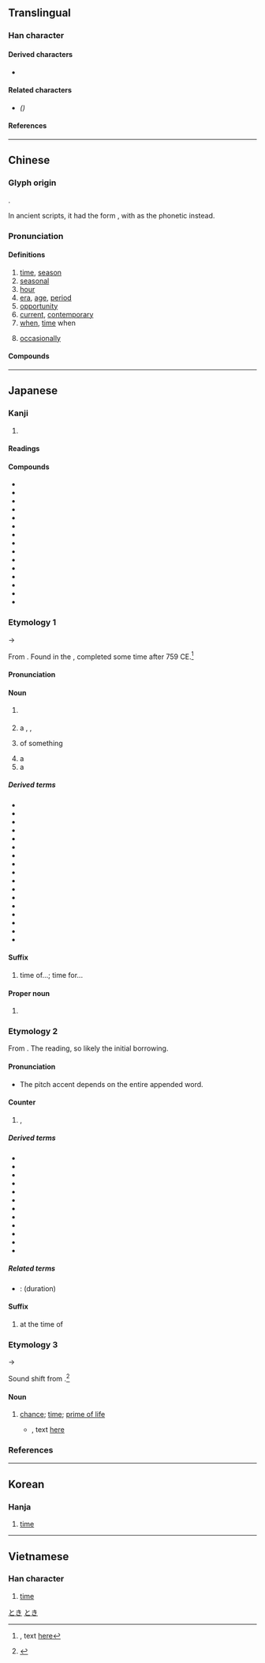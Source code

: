 {{also|时}}
{{character info/new}}
==Translingual==
{{stroke order|type=animate}}

===Han character===
{{Han char|rn=72|rad=日|as=06|sn=10|four=64041|canj=AGDI|ids=⿰日寺}}

====Derived characters====
* {{l|mul|[[𠺮]]([[𫪅]]), [[塒]]([[埘]]), [[𡻄]], [[𭝿]], [[𪮛]], [[溡]]([[𪶄]]), [[榯]], [[𬌦]]([[𬌠]]), [[𤨅]], [[𥻵]]([[𬖞]]), [[𨃯]], [[𨫉]], [[鰣]]([[鲥]]), [[𪕵]], [[𪰰]], [[嵵]], [[蒔]]([[莳]]), [[𥱯]], [[𬰈]]}}

====Related characters====
* {{l|mul|[[时]]}} ''({{w|Simplified Chinese}})''

====References====
{{Han ref|kx=0494.220|dkj=13890|dj=0859.150|hdz=21505.050|uh=6642}}

----

==Chinese==
{{zh-forms|s=时|alt=旹,峕}}

===Glyph origin===
{{Han etym}}
{{Han compound|ls=psc|日|c1=s|t1=sun; day|寺|c2=p}}.

In ancient scripts, it had the form {{zh-l|*旹}}, with {{och-l|之}} as the phonetic instead.

===Pronunciation===
{{zh-pron
|m=shí
|ma=y
|m-s=
|c=si4
|c-t=
|g=
|h=pfs=sṳ̀;gd=si2
|j=
|mb=sî
|md=sṳ̀,sì
|mn=sî
|mn-t=si5
|w=3zr
|x=
|mc=y
|oc=y
|cat=n,a,adv
}}

====Definitions====
{{zh-hanzi}}

# [[time]], [[season]]
# [[seasonal]]
# [[hour]]
# [[era]], [[age]], [[period]]
# [[opportunity]]
# [[current]], [[contemporary]]
# [[when]], [[time]] when
#: {{zh-x|^白銀 可以 指： ^銀，貴金屬，用做 貨幣 時 可 稱為 白銀|''Baiyin'' may refer to: silver, a precious metal; '''when''' used as currency it may be referred to as ''baiyin''|ref=''Chinese Wikipedia'', {{w2|zh|白銀}}}}
# [[occasionally]]

====Compounds====
{{zh-der|hide_pron=1|時弊|時不常兒|時不時|時不我待|時不我與|時差|時常|時辰|時代|時點|時段|時而|時分|時乖命蹇|時光|時過境遷|時候|時或|時機|時價|時間|時間詞|時間性|時節|時局|時刻|時空|時款|時來運轉|時令|時論|時髦|時評|時期|時區|時日|時尚|時時|時世|時事|時勢|時俗|時速|時態助詞|時務|時下|時鮮|時限|時效|時效處理|時新|時興|時序|時樣|時宜|時移勢遷|時移俗易|時隱時現|時有所聞|時雨|時運|時針|時政|時值|時鐘|時鐘座|時裝|時裝表演|一時|三時|不時|丑時|並時|乘時|于時|亥時|人時|他時|以時|何時|依時|俟時|偌時|先時|兒時|入時|分時|初時|到時|剎時|匡時|午時|卯時|即時|及時|古時|合時|吉時|同時|向時|四時|報時|多時|天時|失時|奉時|子時|守時|定時|寅時|小時|少時|屆時|工時|巳時|干時|平時|年時|幾時|廢時|彌時|往時|待時|得時|微時|恁時|感時|應時|戌時|或時|戰時|按時|授時|斯時|明時|昔時|是時|時中|時乖|時人|時今|時命|時夜|時式|時律|時數|時文|時方|時會|時望|時毒|時氣|時流|時疫|時病|時症|時羞|時義|時艱|時藝|時行|時見|時計|時調|時諺|時譽|時變|時賢|時遇|時邁|時雍|晡時|暫時|曩時|有時|未時|楊時|權時|此時|歲時|歷時|比時|民時|準時|無時|爾時|片時|現時|瓜時|申時|異時|畫時|當時|登時|相時|省時|移時|立時|耗時|背時|臨時|舊時|良時|行時|要時|計時|詭時|誤時|課時|費時|趨時|輔時|辰時|農時|逾時|過時|遣時|適時|那時|酉時|閒時|限時|隨時|零時|霎時|非時|順時|頓時|餔時|首時|定時器|匡時濟世|威儀孔時|北京時間|一時之間|幕府時代|一時糊塗|定時開關|一時半霎|原子時代|不時間|命蹇時乖|即時新聞|不一時|不多時|中國時報|審時度勢|不達時宜|哄傳一時|不達時務|不時之需|審時定勢|尖峰時間|傷時感事|妙絕一時|一時一刻|因時制宜|一時半刻|不賭時|不移時|三時教|憂國憂時|天行時氣|三不五時|一時間|不識時務|恐怖時代|怨世罵時|倒數計時|不識時變|即時作業|待時而舉|待時而動|待時守分|一霎時|不入時宜|彈性工時|定時鐘|一時之秀|不奪農時|廢時失業|廢時失事|名滿一時|序時帳|天文時|小時候|好時好日|名噪一時|固時俗|不大合時|一時之選|冰河時期|中年時期|一盞茶時|匡時濟俗|定時炸彈|太陽時|安培小時|悖時鬼|妙絕時人|二十四時|一時之急|太平時世|太平時節|不時之須|不違農時|及時雨|夏令時間|千載一時|名震一時|好些時|分時系統|十二時|千瓦時|八小時制|君權時代|合時宜|史前時代|及時行樂|千歲一時|定時號誌|劃時代|切中時弊|共體時艱|共和時代|四時八節|平均時差|匡俗濟時|不合時宜|沒時運的|時勢所迫|時隱時見|歲時伏臘|獨步一時|環球時間|搖籃時代|時談物議|沒時沒運|消滅時效|應時而生|田月桑時|萬代一時|時代週刊|石器時代|理性時代|時絀舉贏|瞬時速度|有時候|時間醫學|甘分隨時|應時當令|時望所歸|時不可失|時運亨通|時光隧道|時光虛擲|憲政時期|時行天氣|洪荒時代|標準時間|時乖運拙|比先時|時代病|決不待時|相時而動|生不遇時|無一時|時移世變|濟時行道|時不再來|時間電價|時移世易|時令病|時移事改|曾幾何時|現時報|時移事遷|標準時|無時無刻|時運不濟|應天順時|相對時間|空間時代|空費時日|日治時代|萬世一時|時乖運乖|為時已晚|時和年豐|枉費時日|時來福湊|時事櫥窗|時移世異|時日無多|盛極一時|掌燈時分|時間藝術|懷時感物|標準時區|當時得令|新時代|時代精神|時憲書|生理時鐘|生物時鐘|晴時多雲|生不逢時|獨步當時|時刻不忘|時雨春風|啟蒙時代|時光不再|時乖運蹇|神權時代|時時刻刻|時異勢殊|無補於時|烜赫一時|濟時拯世|濟世匡時|比利時|更待何時|日據時代|海權時代|浴蘭時節|時來運來|時間表|沒多時|沒頓飯時|時刻表|漁獵時代|歷史時代|時和歲稔|知時識務|撥亂濟時|敬授人時|時通運泰|時異事殊|時來暫去|時和歲豐|敬時愛日|戰國時代|此時此刻|風靡一時|與時消息|黃金時間|絕對時間|老年時期|蒿目時艱|順天應時|與時浮沉|與時俱進|非常時期|計時工資|識時務|隨時制宜|遠古時代|資訊時代|這些時|賞不踰時|立時立刻|通時達變|臨時條款|黃昏時分|立時三刻|變形工時|較時量力|豔絕一時|舊時風味|黑暗時代|黃金時代|黃梅時候|遵時養晦|運乖時蹇|限時信|風行一時|銅器時代|遵養時晦|風雨時若|過渡時期|背了時|順時達變|韜晦待時|非時之物|臨時動議|雨暘時若|識時達務|醫時救弊|隨時隨地|隨時度勢|臨時工|限時專送|趨時捧勢|量時度力|遜志時敏|遭時不遇|過時不候|運蹇時乖|運拙時艱|運拙時乖|逢時遇節|逢時按節|這時候|軍政時期|身不遇時|違時絕俗|黃金時段|鐵器時代|荒時暴月|識時通變|臨時政府|訓政時期|藏器待時|良時美景|背時鬼|臨時會|識時達變|關鍵時刻|趕時間|趕時髦}}

{{zh-cat|Advanced}}

----

==Japanese==

===Kanji===
{{ja-kanji|grade=2|rs=日06}}

# {{l|en|time}}

====Readings====
{{ja-readings
|goon=じ
|kanon=し
|kun=とき-, これ-
}}

====Compounds====
{{der-top|Compounds}}
* {{ja-r|時間|じかん}}
* {{ja-r|時期|じき}}
* {{ja-r|時機|じき}}
* {{ja-r|時季|じき}}
* {{ja-r|時勢|じせい}}
* {{ja-r|時世|じせい}}
* {{ja-r|時制|じせい}}
* {{ja-r|時節|じ%せつ}}
* {{ja-r|時速|じ%そく}}
* {{ja-r|時代|じ%だい}}
* {{ja-r|時短|じたん}}
* {{ja-r|時分|じぶん}}
* {{ja-r|時文|じぶん}}
* {{ja-r|時雨|しぐれ}}
* {{ja-r|時計|とけい}}
{{der-bottom}}

===Etymology 1===
{{ja-kanjitab|とき|yomi=k}}

{{IPAchar|/to<sub>2</sub>ki<sub>1</sub>/}} → {{IPAchar|/toki/}}

From {{inh|ja|ojp|sort=とき|-}}.  Found in the ''{{w|Man'yōshū}}'', completed some time after 759 CE.<ref>{{RQ:Manyoshu|3|467}}, text [http://jti.lib.virginia.edu/japanese/manyoshu/Man3Yos.html#467 here]</ref>

====Pronunciation====
{{ja-pron|yomi=k|とき|acc=2|acc_ref=SMK2,ZAJ}}

====Noun====
{{ja-noun|とき}}

# {{l|en|time}}
#: {{ja-usex|'''時'''の流れ|'''とき''' の ながれ|the flow of '''time'''}}
# a {{l|en|case}}, {{l|en|occasion}}, {{l|en|time}}
#: {{ja-usex|困った'''時'''は私に相談して下さい。|こまった '''とき''' は わたし に そうだん して ください。|Please consult with me '''when''' troubled (in '''times''' of trouble).}}
# {{l|en|time}} of something
# a {{l|en|season}}
# a {{l|en|tense}}

=====Derived terms=====
{{der-top}}
* {{ja-r|時々|ときどき}}
* {{ja-r|暁|あかつき}}
* {{ja-r|ある時|ある とき}}
* {{ja-r|御%時|お.-おん%とき}}
* {{ja-r|片時|かたとき}}
* {{ja-r|潮時|しおどき}}
* {{ja-r|食事%時|しょくじ%-どき}}
* {{ja-r|梅雨%時|つゆ%-どき}}
* {{ja-r|出%時|で%どき}}
* {{ja-r|花時|はなどき}}
* {{ja-r|半時|はんとき}}
* {{ja-r|一時|ひととき}}
* {{ja-r|暇な時|ひま な とき}}
* {{ja-r|昼時|ひるどき}}
* {{ja-r|二時|ふたとき}}
* {{ja-r|法と時|ほう と とき}}
* {{ja-r|まさかの時|まさか の とき}}
{{der-bottom}}

====Suffix====
{{ja-pos|suffix|どき}}

# time of...; time for... 

====Proper noun====
{{ja-pos|proper|とき}}

# {{given name|lang=ja|female|A=a|sort=とき}}

===Etymology 2===
{{ja-kanjitab|じ|yomi=o}}

From {{der|ja|ltc|sort=し'|-}} {{ltc-l|時}}. The ''{{ll|ja|呉音|goon}}'' reading, so likely the initial borrowing.

====Pronunciation====
{{ja-pron|yomi=goon|じ}}
* The pitch accent depends on the entire appended word.

====Counter====
{{ja-pos|counter|じ}}

# {{l|en|hour}}, {{l|en|o'clock|o’clock}}
#: {{ja-usex|時%計 を 見る と、ちょうど １２%'''時''' ３４%分 ５６%秒 だった。|と%けい を みる と、ちょうど じゅうに%-'''じ''' さんじゅうよん%-ぷん ごじゅうろく%-びょう だった。|When I looked at the clock, it was just 56 seconds past 12''':'''34.}}

=====Derived terms=====
{{der-top}}
* {{ja-r|一時|いちじ}}
* {{ja-r|二時|にじ}}
* {{ja-r|三時|さんじ}}
* {{ja-r|四時|よじ}}
* {{ja-r|五時|ごじ}}
* {{ja-r|六時|ろくじ}}
* {{ja-r|七時|しちじ}}
* {{ja-r|八時|はちじ}}
* {{ja-r|九時|くじ}}
* {{ja-r|十時|じゅうじ}}
* {{ja-r|十一時|じゅういちじ}}
* {{ja-r|十二時|じゅうにじ}}
{{der-bottom}}

=====Related terms=====
* {{ja-r|時%間|じ%かん}}: {{l|en|hours}} (duration)

====Suffix====
{{ja-pos|suffix|じ}}

# at the time of

===Etymology 3===
{{ja-kanjitab|さだ|yomi=irr}}
{{IPAchar|/sida/}} → {{IPAchar|/sada/}}

Sound shift from {{inh|ja|ojp|しだ|tr=sida|t=doing time, opportunity|sort=さた}}.<ref name=DJR>{{R:Daijirin}}</ref>

====Noun====
{{ja-noun|さだ}}
# {{lb|ja|obsolete|sort=さた}} [[chance]]; [[time]]; [[prime of life]] {{rfv-sense|ja}}
#* {{RQ:Manyoshu|11|2732}}, text [http://jti.lib.virginia.edu/japanese/manyoshu/Man11Yo.html#2732#2732 here]
#*: {{ja-usex|m=奥%波 邊%浪%之来%縁 左太%能%浦%之 此'''左太'''過%而 後%将戀%可聞|m_kana=おきつ%なみ へ%なみ%のき%よる さだ%の%うら%の この'''さ%だ'''すぎ%て のち%こひむ%かも|沖つ波%辺%波の来寄る佐太の浦のこの'''さだ'''過ぎて後%恋ひむかも|おき つ なみ% へ%-なみ の き-よる ^さだ-の-うら の この '''さだ''' すぎて のち% こひむ かも|rom=oki tsu nami he-nami no ki-yoru Sada-no-ura no kono '''sada''' sugite nochi koimu kamo|Sounding like the bay of ''Sada'', whence the waves of the offing and of the coatside approach, this '''chance''' has passed away; afterwards alas, I can but long for her! (from far)<ref>{{cite-book|1960|Jan Lodewijk Pierson, Jr.|The Manyôśû Translated and Annotated Book XV|location={{w|Leiden}}|publisher=Brill Archive (E.J. Brill)|page=335}}</ref>|sort=さた}}

===References===
<references/>

[[Category:Japanese basic words|とき]]
[[Category:ja:Time|とき]]

----

==Korean==

===Hanja===
{{ko-hanja|hangeul=시|eumhun=|mr=si|y=si}}

# [[time]]

----

==Vietnamese==

===Han character===
{{vi-hantu|thì, thời|rs=日06}}

# [[time]]